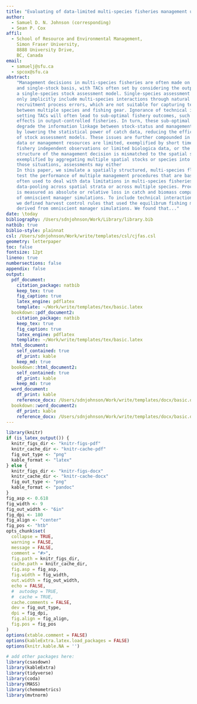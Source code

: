 ```yaml
---  
title: "Evaluating of data-limited multi-species fisheries management using data-pooling and hierarchical stock assessment models to set catch limits."
author: 
  - Samuel D. N. Johnson (corresponding)
  - Sean P. Cox
affil:
  - School of Resource and Environmental Management,
    Simon Fraser University,
    8888 University Drive,
    BC, Canada
email:
  - samuelj@sfu.ca
  - spcox@sfu.ca
abstract: 
    "Management decisions in multi-species fisheries are often made on a single-species
    and single-stock basis, with TACs often set by considering the output of 
    a single-species stock assessment model. Single-species assessment methods, at best, 
    only implicitly include multi-species interactions through natural mortality and 
    recruitment process errors, which are not suitable for capturing technical interactions 
    between multiple species and fishing gear. Ignorance of technical interactions when 
    setting TACs will often lead to sub-optimal fishery outcomes, such as under-utilised TACs from choke
    effects in output-controlled fisheries. In turn, these sub-optimal outcomes may
    degrade the information linkage between stock-status and management decisions
    by lowering the statistical power of catch data, reducing the efficacy
    of stock assessment models. These issues are further compounded in situations where 
    data or management resources are limited, exemplified by short time-series of 
    fishery independent observations or limited biologica data, or the 
    structure of the management decision is mismatched to the spatial structure of the system, 
    exemplified by aggregating multiple spatial stocks or species into one management unit. In
    those situations, assessments may either 
    In this paper, we simulate a spatially structured, multi-species flatfish fishery, and
    test the performance of multiple management procedures that are based on assessment methods 
    often used to deal with data limitations in multi-species fisheries, including 
    data-pooling across spatial strata or across multiple species. Procedure performance
    is measured as absolute or relative loss in catch and biomass compared to the outcome 
    of omniscient manager simulations. To include technical interactions in our management system,
    we defined harvest control rules that used the equilibrum fishing mortality rates 
    derived from omniscient manager simulations. We found that..."
date: \today
bibliography: /Users/sdnjohnson/Work/Library/library.bib
natbib: true
biblio-style: plainnat
csl: /Users/sdnjohnson/Work/write/templates/csl/cjfas.csl 
geometry: letterpaper
toc: false
fontsize: 12pt
lineno: true
numbersections: false
appendix: false
output: 
  pdf_document:
    citation_package: natbib
    keep_tex: true
    fig_caption: true
    latex_engine: pdflatex
    template: ~/Work/write/templates/tex/basic.latex
  bookdown::pdf_document2:
    citation_package: natbib
    keep_tex: true
    fig_caption: true
    latex_engine: pdflatex
    template: ~/Work/write/templates/tex/basic.latex
  html_document:
    self_contained: true
    df_print: kable
    keep_md: true
  bookdown::html_document2:
    self_contained: true
    df_print: kable
    keep_md: true
  word_document:
    df_print: kable
    reference_docx: /Users/sdnjohnson/Work/write/templates/docx/basic.docx
  bookdown::word_document2:
    df_print: kable
    reference_docx: /Users/sdnjohnson/Work/write/templates/docx/basic.docx
---
```


```r
library(knitr)
if (is_latex_output()) {
  knitr_figs_dir <- "knitr-figs-pdf"
  knitr_cache_dir <- "knitr-cache-pdf"
  fig_out_type <- "png"
  kable_format <- "latex"
} else {
  knitr_figs_dir <- "knitr-figs-docx"
  knitr_cache_dir <- "knitr-cache-docx"
  fig_out_type <- "png"
  kable_format <- "pandoc"
}
fig_asp <- 0.618
fig_width <- 9
fig_out_width <- "6in"
fig_dpi <- 180
fig_align <- "center"
fig_pos <- "htb"
opts_chunk$set(
  collapse = TRUE,
  warning = FALSE,
  message = FALSE,
  comment = "#>",
  fig.path = knitr_figs_dir,
  cache.path = knitr_cache_dir,
  fig.asp = fig_asp,
  fig.width = fig_width,
  out.width = fig_out_width,
  echo = FALSE,
  #  autodep = TRUE,
  #  cache = TRUE,
  cache.comments = FALSE,
  dev = fig_out_type,
  dpi = fig_dpi,
  fig.align = fig_align,
  fig.pos = fig_pos
)
options(xtable.comment = FALSE)
options(kableExtra.latex.load_packages = FALSE)
options(knitr.kable.NA = '')
```

```r
# add other packages here:
library(csasdown)
library(kableExtra)
library(tidyverse)
library(coda)
library(MASS)
library(chemometrics)
library(mvtnorm)
```

